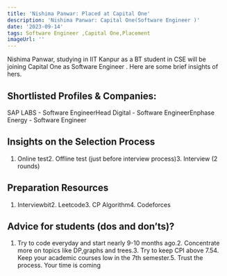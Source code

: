 ```yaml
---
title: 'Nishima Panwar: Placed at Capital One'
description: 'Nishima Panwar: Capital One(Software Engineer )'
date: '2023-09-14'
tags: Software Engineer ,Capital One,Placement
imageUrl: ''
---
```


Nishima Panwar, studying in IIT Kanpur as a BT student in CSE will be joining Capital One as Software Engineer . Here are some brief insights of hers.

## Shortlisted Profiles & Companies:
SAP LABS - Software EngineerHead Digital - Software EngineerEnphase Energy - Software Engineer

## Insights on the Selection Process
1. Online test2. Offline test (just before interview process)3. Interview (2 rounds)

##  Preparation Resources
1. Interviewbit2. Leetcode3. CP Algorithm4. Codeforces

## Advice for students (dos and don’ts)? 
1. Try to code everyday and start nearly 9-10 months ago.2. Concentrate more on topics like DP,graphs and trees.3. Try to keep CPI above 7.54. Keep your academic courses low in the 7th semester.5. Trust the process. Your time is coming

